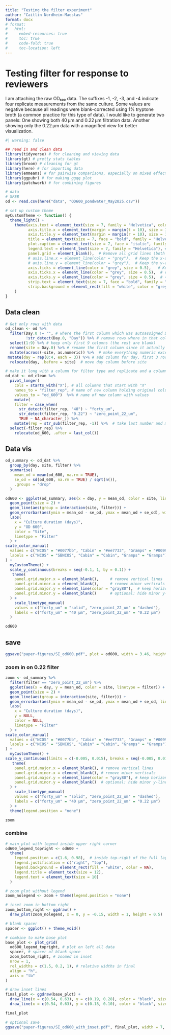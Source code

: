 ```yaml
---
title: "Testing the filter experiment"
author: "Caitlin Nordheim-Maestas"
format: docx
# format:
#   html:
#     embed-resources: true
#     toc: true
#     code-fold: true
#     toc-location: left
---
```


# Testing filter for response to reviewers

I am attaching the raw OD₆₀₀ data. The suffixes -1, -2, -3, and -4 indicate four replicate measurements from the same culture. Some values are negative because all readings were blank-corrected using 1% tryptone broth (a common practice for this type of data).
I would like to generate two panels:
One showing both 40 µm and 0.22 µm filtration data.
Another showing only the 0.22 µm data with a magnified view for better visualization.

```r
#| warning: false

## read in and clean data
library(tidyverse) # for cleaning and viewing data
library(gt) # pretty stats tables
library(broom) # cleaning for gt
library(here) # for importing data
library(emmeans) # for pairwise comparisons, especially on mixed effects models and glms
library(ggpubr) # for making ggqq plot
library(patchwork) # for combining figures

# data
# SFEB
od <- read.csv(here("data", "OD600_pondwater_May2025.csv"))

# set up custom theme
myCustomTheme <- function() {
  theme_light() +
    theme(axis.text = element_text(size = 7, family = "Helvetica", color = "black"),
          axis.title.x = element_text(margin = margin(t = 10), size = 12, face = "plain", family = "Helvetica", color = "black"), # Add space between x-axis label and axis
          axis.title.y = element_text(margin = margin(r = 10), size = 12,  face = "plain", family = "Helvetica", color = "black"), # Add space between y-axis label and axis
          title = element_text(size = 7, face = "bold", family = "Helvetica"),
          plot.caption = element_text(size = 7, face = "italic", family = "Helvetica"),
          legend.text = element_text(size = 7, family = "Helvetica"), # Increase legend text size
          panel.grid = element_blank(),  # Remove all grid lines (both major and minor)
          # axis.line.x = element_line(color = "grey"),  # Keep the x-axis line
          # axis.line.y = element_line(color = "grey"),  # Keep the y-axis line
          axis.ticks = element_line(color = "grey", size = 0.5),   # Keep tick markers
          axis.ticks.x = element_line(color = "grey", size = 0.5),  # ensure bottom axis ticks
          axis.ticks.y = element_line(color = "grey", size = 0.5),  # <- ensure side axis ticks
          strip.text = element_text(size = 7, face = "bold", family = "Helvetica", color = "black"), # Set strip text style
          strip.background = element_rect(fill = "white", color = "grey", size = 0.5)  # Set strip background to white, outline grey
    )
}
```


## Data clean

```r
# Get only rows with data
od_clean <- od %>%
  filter(Day.0 != "", # where the first column which was autoassigned Day.0 is not blank
         !str_detect(Day.0, "Day")) %>% # remove rows where in that column it has the word "day" as those are redundant column headers
  select(1:9) %>% # keep only first 9 columns (the rest are blank)
  rename(site = Day.0) %>% # rename the first column since it actually has site info
  mutate(across(-site, as.numeric)) %>%  # make everything numeric except site
 mutate(day = rep(0:4, each = 3)) %>% # add column for day, first 3 rows are 0, next 3 are 1 etc until 4
  relocate(day, .before = site)  # move day column before site

# make it long with a column for filter type and replicate and a column for the od 600 data
od_dat <- od_clean %>%
  pivot_longer(
    cols = starts_with("X"), # all columns that start with "X"
    names_to = "filter_rep", # name of new column holding original column names
    values_to = "od_600")  %>% # name of new column with values
    mutate(
    filter = case_when(
      str_detect(filter_rep, "40") ~ "forty_um",
      str_detect(filter_rep, "0.22") ~ "zero_point_22_um",
      TRUE ~ NA_character_)) %>% 
    mutate(rep = str_sub(filter_rep, -1)) %>%  # take last number and make it replicate num
  select(-filter_rep) %>% 
    relocate(od_600, .after = last_col())
```

## Data vis

```r
od_summary <- od_dat %>%
  group_by(day, site, filter) %>%
  summarise(
    mean_od = mean(od_600, na.rm = TRUE),
    se_od = sd(od_600, na.rm = TRUE) / sqrt(n()),
    .groups = "drop"
  )

od600 <- ggplot(od_summary, aes(x = day, y = mean_od, color = site, linetype = filter)) +
  geom_point(size = 2) +
  geom_line(aes(group = interaction(site, filter))) +
  geom_errorbar(aes(ymin = mean_od - se_od, ymax = mean_od + se_od), width = 0.1) +
  labs(
    x = "Culture duration (days)",
    y = "OD 600",
    color = "Site",
    linetype = "Filter"
  ) +
scale_color_manual(
  values = c("NCOS" = "#0077bb", "Cabin" = "#ee7733", "Gramps" = "#009988"), 
  labels = c("NCOS" = "SBNCOS", "Cabin" = "Cabin", "Gramps" = "Gramps")
) +
  myCustomTheme() +
  scale_y_continuous(breaks = seq(-0.1, 1, by = 0.1)) +
   theme(
    panel.grid.major.x = element_blank(),     # remove vertical lines
    panel.grid.minor.x = element_blank(),     # remove minor verticals
    panel.grid.major.y = element_line(color = "gray80"),  # keep horizontal lines
    panel.grid.minor.y = element_blank()      # optional: hide minor y-lines
  ) +
    scale_linetype_manual(
    values = c("forty_um" = "solid", "zero_point_22_um" = "dashed"),
    labels = c("forty_um" = "40 µm", "zero_point_22_um" = "0.22 µm")
  )

od600
```

## save

```r
ggsave("paper-figures/SI_od600.pdf", plot = od600, width = 3.46, height = 3.46)
```

### zoom in on 0.22 filter

```r
zoom <- od_summary %>% 
  filter(filter == "zero_point_22_um") %>%
  ggplot(aes(x = day, y = mean_od, color = site, linetype = filter)) +
  geom_point(size = 2) +
  geom_line(aes(group = interaction(site, filter))) +
  geom_errorbar(aes(ymin = mean_od - se_od, ymax = mean_od + se_od, linetype = NULL), width = 0.1) +
  labs(
    x = "Culture duration (days)",
    y = NULL,
    color = NULL,
    linetype = "Filter"
  ) +
scale_color_manual(
  values = c("NCOS" = "#0077bb", "Cabin" = "#ee7733", "Gramps" = "#009988"), 
  labels = c("NCOS" = "SBNCOS", "Cabin" = "Cabin", "Gramps" = "Gramps")
) +
  myCustomTheme() +
scale_y_continuous(limits = c(-0.005, 0.015), breaks = seq(-0.005, 0.015, by = 0.005)) +
   theme(
    panel.grid.major.x = element_blank(), # remove vertical lines
    panel.grid.minor.x = element_blank(), # remove minor verticals
    panel.grid.major.y = element_line(color = "gray80"), # keep horizontal lines
    panel.grid.minor.y = element_blank()  # optional: hide minor y-lines
  ) +
    scale_linetype_manual(
    values = c("forty_um" = "solid", "zero_point_22_um" = "dashed"),
    labels = c("forty_um" = "40 µm", "zero_point_22_um" = "0.22 µm")
  ) + 
  theme(legend.position = "none") 

zoom
```

### combine

```r
# main plot with legend inside upper right corner
od600_legend_topright <- od600 + 
  theme(
    legend.position = c(1.6, 0.98),  # inside top-right of the full layout
    legend.justification = c("right", "top"),
    legend.background = element_rect(fill = "white", color = NA),
    legend.title = element_text(size = 12),
    legend.text = element_text(size = 10)
  )

# zoom plot without legend
zoom_nolegend <- zoom + theme(legend.position = "none")

# inset zoom in bottom right
zoom_bottom_right <- ggdraw() +
  draw_plot(zoom_nolegend, x = 0, y = -0.15, width = 1, height = 0.5)

# blank spacer
spacer <- ggplot() + theme_void()

# combine to make base plot
base_plot <- plot_grid(
  od600_legend_topright, # plot on left all data
  spacer, # spacer of blank space
  zoom_bottom_right, # zoomed in inset
  nrow = 1,
  rel_widths = c(1.5, 0.2, 1), # relative widths in final
  align = "h",
  axis = "tb"
)

# draw inset lines
final_plot <- ggdraw(base_plot) +
  draw_line(x = c(0.54, 0.63), y = c(0.19, 0.28), color = "black", size = 0.4) +
  draw_line(x = c(0.54, 0.63), y = c(0.18, 0.10), color = "black", size = 0.4)

final_plot

# optional save
ggsave("paper-figures/SI_od600_with_inset.pdf", final_plot, width = 7, height = 4.2)

```

